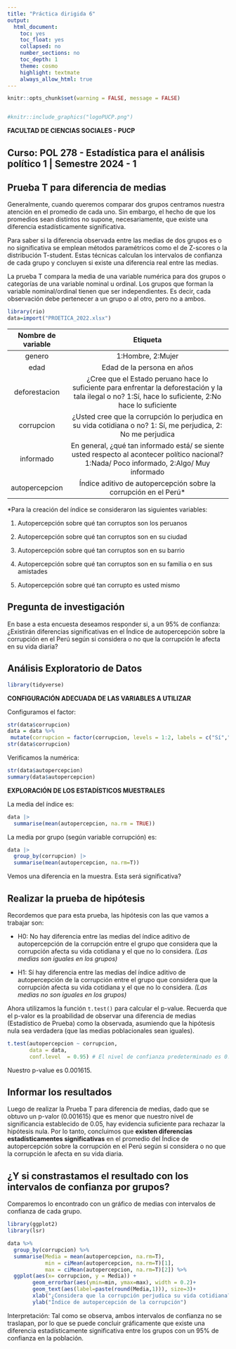 ```yaml
---
title: "Práctica dirigida 6"
output:
  html_document:
    toc: yes
    toc_float: yes
    collapsed: no
    number_sections: no
    toc_depth: 1
    theme: cosmo
    highlight: textmate
    always_allow_html: true
---
```


```r
knitr::opts_chunk$set(warning = FALSE, message = FALSE) 
```

<center><img src=" " width="200"/></center>

```r
#knitr::include_graphics("logoPUCP.png") 
```

**FACULTAD DE CIENCIAS SOCIALES - PUCP**<br>

## Curso: POL 278 - Estadística para el análisis político 1 \| Semestre 2024 - 1 <br>


## Prueba T para diferencia de medias 

Generalmente, cuando queremos comparar dos grupos centramos nuestra atención en el promedio de cada uno. Sin embargo, el hecho de que los promedios sean distintos no supone, necesariamente, que existe una diferencia estadísticamente significativa.

Para saber si la diferencia observada entre las medias de dos grupos es o no significativa se emplean métodos paramétricos como el de Z-scores o la distribución T-student. Estas técnicas calculan los intervalos de confianza de cada grupo y concluyen si existe una diferencia real entre las medias.

La prueba T compara la media de una variable numérica para dos grupos o categorías de una variable nominal u ordinal. Los grupos que forman la variable nominal/ordinal tienen que ser independientes. Es decir, cada observación debe pertenecer a un grupo o al otro, pero no a ambos.

```r
library(rio)
data=import("PROETICA_2022.xlsx")
```

| Nombre de variable | Etiqueta    |
|:-------------:|:-------------------------------------------------------:|
|      genero   | 1:Hombre, 2:Mujer |
|      edad     |    Edad de la persona en años        |
|      deforestacion  | ¿Cree que el Estado peruano hace lo suficiente para enfrentar la deforestación y la tala ilegal o no? 1:Sí, hace lo suficiente, 2:No hace lo suficiente|
|      corrupcion     | ¿Usted cree que la corrupción lo perjudica en su vida cotidiana o no? 1: Sí, me perjudica, 2: No me perjudica | 
|      informado      | En general, ¿qué tan informado está/ se siente usted respecto al acontecer político nacional? 1:Nada/ Poco informado, 2:Algo/ Muy informado |
|      autopercepcion | Índice aditivo de autopercepción sobre la corrupción en el Perú* |

*Para la creación del índice se consideraron las siguientes variables: 

1. Autopercepción sobre qué tan corruptos son los peruanos

2. Autopercepción sobre qué tan corruptos son en su ciudad

3. Autopercepción sobre qué tan corruptos son en su barrio

4. Autopercepción sobre qué tan corruptos son en su familia o en sus amistades

5. Autopercepción sobre qué tan corrupto es usted mismo


## Pregunta de investigación

En base a esta encuesta deseamos responder si, a un 95% de confianza: ¿Existirán diferencias significativas en el Índice de autopercepción sobre la corrupción en el Perú según si considera o no que la corrupción le afecta en su vida diaria?


## Análisis Exploratorio de Datos

```r
library(tidyverse)
```

**CONFIGURACIÓN ADECUADA DE LAS VARIABLES A UTILIZAR**

Configuramos el factor:

```r
str(data$corrupcion)
data = data %>%
 mutate(corrupcion = factor(corrupcion, levels = 1:2, labels = c("Sí","No")))
str(data$corrupcion)
```

Verificamos la numérica:

```r
str(data$autopercepcion)
summary(data$autopercepcion)
```

**EXPLORACIÓN DE LOS ESTADÍSTICOS MUESTRALES**

La media del índice es:

```r
data |> 
  summarise(mean(autopercepcion, na.rm = TRUE))
```

La media por grupo (según variable corrupción) es:

```r
data |> 
  group_by(corrupcion) |> 
  summarise(mean(autopercepcion, na.rm=T))
```

Vemos una diferencia en la muestra. Esta será significativa?


## Realizar la prueba de hipótesis

Recordemos que para esta prueba, las hipótesis con las que vamos a trabajar son:

- H0: No hay diferencia entre las medias del índice aditivo de autopercepción de la corrupción entre el grupo que considera que la corrupción afecta su vida cotidiana y el que no lo considera. *(Las medias son iguales en los grupos)*

- H1: Sí hay diferencia entre las medias del índice aditivo de autopercepción de la corrupción entre el grupo que considera que la corrupción afecta su vida cotidiana y el que no lo considera. *(Las medias no son iguales en los grupos)*


Ahora utilizamos la función `t.test()` para calcular el p-value. Recuerda que el p-valor es la proabilidad de observar una diferencia de medias (Estadístico de Prueba) como la observada, asumiendo que la hipótesis nula sea verdadera (que las medias poblacionales sean iguales).


```r
t.test(autopercepcion ~ corrupcion, 
       data = data,
       conf.level  = 0.95) # El nivel de confianza predeterminado es 0.95. Esto lo podemos modificar. 

```

Nuestro p-value es 0.001615.


## Informar los resultados

Luego de realizar la Prueba T para diferencia de medias, dado que se obtuvo un p-valor (0.001615) que es menor que nuestro nivel de significancia establecido de 0.05, hay evidencia suficiente para rechazar la hipótesis nula. Por lo tanto, concluimos que **existen diferencias estadísticamentes significativas** en el promedio del Índice de autopercepción sobre la corrupción en el Perú según si considera o no que la corrupción le afecta en su vida diaria.


## ¿Y si constrastamos el resultado con los intervalos de confianza por grupos?

Comparemos lo encontrado con un gráfico de medias con intervalos de confianza de cada grupo.

```r
library(ggplot2)
library(lsr)
```

```r
data %>%
  group_by(corrupcion) %>%
  summarise(Media = mean(autopercepcion, na.rm=T),
            min = ciMean(autopercepcion, na.rm=T)[1],
            max = ciMean(autopercepcion, na.rm=T)[2]) %>% 
  ggplot(aes(x= corrupcion, y = Media)) +
        geom_errorbar(aes(ymin=min, ymax=max), width = 0.2)+
        geom_text(aes(label=paste(round(Media,1))), size=3)+
        xlab("¿Considera que la corrupción perjudica su vida cotidiana?")+
        ylab("Índice de autopercepción de la corrupción")
```


Interpretación: Tal como se observa, ambos intervalos de confianza no se traslapan, por lo que se puede concluir gráficamente que existe una diferencia estadísticamente significativa entre los grupos con un 95% de confianza en la población.


